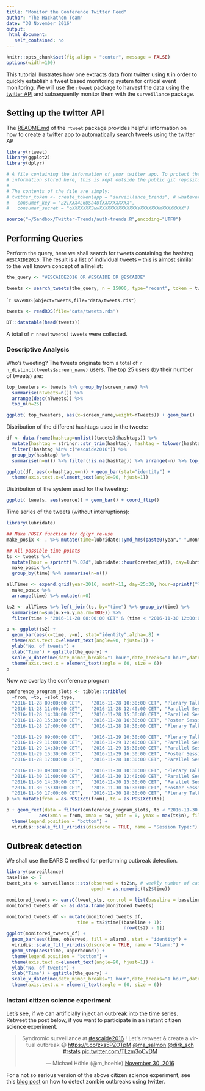 ```yaml
---
title: "Monitor the Conference Twitter Feed"
author: "The Hackathon Team"
date: "30 November 2016"
output:
 html_document:
   self_contained: no
---
```


```r
knitr::opts_chunk$set(fig.align = "center", message = FALSE)
options(width=100)
```

This tutorial illustrates how one extracts data from twitter
using `R` in order to quickly establish a tweet based monitoring
system for critical event monitoring.
We will use the `rtweet` package to harvest the data using the
[twitter API](https://dev.twitter.com/overview/api) and subsequently
monitor them with the `surveillance` package.

## Setting up the twitter API

The [README.md](https://github.com/mkearney/rtweet) of the `rtweet`
package provides helpful information on how to create a twitter app to
automatically search tweets using the twitter AP

```r
library(rtweet)
library(ggplot2)
library(dplyr)
```

```r
# A file containing the information of your twitter app. To protect the
# information stored here, this is kept outside the public git repository.
#
# The contents of the file are simply:
# twitter_token <- create_token(app = "surveillance_trends", # whatever you named app
#   consumer_key = "2zIXXX4L6USa4UfXXXXXXXXXX",
#   consumer_secret = "oXXXXXXXSwwXXXXXXXXXXXXXXsXXXXXXXmXXXXXXXX")

source("~/Sandbox/Twitter-Trends/auth-trends.R",encoding="UTF8")
```

## Performing Queries

Perform the query, here we shall search for tweets containing the
hashtag `#ESCAIDE2016`. The result is a list of individual tweets --
this is almost similar to the well known concept of a linelist:

```r
the_query <- "#ESCAIDE2016 OR #ESCAIDE OR @ESCAIDE"
```

```r
tweets <- search_tweets(the_query, n = 15000, type="recent", token = twitter_token)
```
````r
saveRDS(object=tweets,file="data/tweets.rds")
```
```r
tweets <- readRDS(file="data/tweets.rds")
```
```r
DT::datatable(head(tweets))
```

A total of `r nrow(tweets)` tweets were collected.

### Descriptive Analysis

Who's tweeting? The tweets originate from a total of
`r n_distinct(tweets$screen_name)` users. The top 25 users (by their
number of tweets) are:

```r

top_tweeters <- tweets %>% group_by(screen_name) %>%
  summarise(nTweets=n()) %>%
  arrange(desc(nTweets)) %>%
  top_n(n=25)

ggplot( top_tweeters, aes(x=screen_name,weight=nTweets)) + geom_bar() + coord_flip() + xlab("Number of tweets")
```

Distribution of the different hashtags used in the tweets:

```r
df <- data.frame(hashtag=unlist((tweets)$hashtags)) %>%
  mutate(hashtag = stringr::str_trim(hashtag), hashtag = tolower(hashtag)) %>%
  filter(!hashtag %in% c("escaide2016")) %>%
  group_by(hashtag) %>%
  summarise(n=n()) %>% filter(!is.na(hashtag)) %>% arrange(-n) %>% top_n(n=40)

ggplot(df, aes(x=hashtag,y=n)) + geom_bar(stat="identity") +
  theme(axis.text.x=element_text(angle=90, hjust=1))
```

Distribution of the system used for the tweeting:

```r
ggplot( tweets, aes(source)) + geom_bar() + coord_flip()
```

Time series of the tweets (without interruptions):
```r
library(lubridate)

## Make POSIX function for dplyr re-use
make_posix <- . %>% mutate(time=lubridate::ymd_hms(paste0(year,"-",month,"-",day," ",hour,":00:00"),tz="CET"))

## All possible time points
ts <- tweets %>%
  mutate(hour = sprintf("%.02d",lubridate::hour(created_at)), day=lubridate::day(created_at),month=lubridate::month(created_at),year=lubridate::year(created_at)) %>%
  make_posix %>%
  group_by(time) %>% summarise(n=n())

allTimes <- expand.grid(year=2016, month=11, day=25:30, hour=sprintf("%.02d",0:23)) %>%
  make_posix %>%
  arrange(time) %>% mutate(n=0)

ts2 <- allTimes %>% left_join(ts, by="time") %>% group_by(time) %>%
  summarise(n=sum(n.x+n.y,na.rm=TRUE)) %>%
  filter(time > "2016-11-28 08:00:00 CET" & (time < "2016-11-30 12:00:00 CET"))
```


```r
p <- ggplot(ts2) +
  geom_bar(aes(x=time, y=n), stat="identity",alpha=.8) +
  theme(axis.text.x=element_text(angle=90, hjust=1)) +
  ylab("No. of tweets") +
  xlab("Time") + ggtitle(the_query) +
  scale_x_datetime(date_minor_breaks="1 hour",date_breaks="1 hour",date_labels="Nov %d-%H:00") +
  theme(axis.text.x = element_text(angle = 60, size = 6))
p
```

Now we overlay the conference program

```r
conference_program_slots <- tibble::tribble(
  ~from, ~to, ~slot_type,
  "2016-11-28 09:00:00 CET",   "2016-11-28 10:30:00 CET", "Plenary Talks",
  "2016-11-28 11:00:00 CET",   "2016-11-28 12:40:00 CET", "Parallel Session",
  "2016-11-28 14:30:00 CET",   "2016-11-28 15:30:00 CET", "Parallel Session",
  "2016-11-28 15:30:00 CET",   "2016-11-28 16:30:00 CET", "Poster Session",
  "2016-11-28 17:00:00 CET",   "2016-11-28 18:30:00 CET", "Plenary Talks",

  "2016-11-29 09:00:00 CET",   "2016-11-29 10:30:00 CET", "Plenary Talks",
  "2016-11-29 11:00:00 CET",   "2016-11-29 12:40:00 CET", "Parallel Session",
  "2016-11-29 14:30:00 CET",   "2016-11-29 15:30:00 CET", "Parallel Session",
  "2016-11-29 15:30:00 CET",   "2016-11-29 16:30:00 CET", "Poster Session",
  "2016-11-28 17:00:00 CET",   "2016-11-28 18:30:00 CET", "Parallel Session",

  "2016-11-30 09:00:00 CET",   "2016-11-30 10:30:00 CET", "Plenary Talks",
  "2016-11-30 11:00:00 CET",   "2016-11-30 12:40:00 CET", "Parallel Session",
  "2016-11-30 14:30:00 CET",   "2016-11-30 15:30:00 CET", "Parallel Session",
  "2016-11-30 15:30:00 CET",   "2016-11-30 16:30:00 CET", "Poster Session",
  "2016-11-30 17:00:00 CET",   "2016-11-30 18:30:00 CET", "Plenary Talks"
) %>% mutate(from = as.POSIXct(from), to = as.POSIXct(to))
```

```r
p + geom_rect(data = filter(conference_program_slots, to < "2016-11-30 12:00:00 CET"),
            aes(xmin = from, xmax = to, ymin = 0, ymax = max(ts$n), fill = slot_type), alpha = 0.4) +
  theme(legend.position = "bottom") +
  viridis::scale_fill_viridis(discrete = TRUE, name = "Session Type:")
```

## Outbreak detection

We shall use the EARS C method for performing outbreak detection.

```r
library(surveillance)
baseline <- 7
tweet_sts <- surveillance::sts(observed = ts2$n, # weekly number of cases
                               epoch = as.numeric(ts2$time))

monitored_tweets <- earsC(tweet_sts, control = list(baseline = baseline))
monitored_tweets_df <- as.data.frame(monitored_tweets)

monitored_tweets_df <- mutate(monitored_tweets_df,
                          time = ts2$time[(baseline + 1):
                                           nrow(ts2) - 1])
ggplot(monitored_tweets_df) +
  geom_bar(aes(time, observed, fill = alarm), stat = "identity") +
  viridis::scale_fill_viridis(discrete = TRUE, name = "Alarm:") +
  geom_step(aes(time, upperbound)) +
  theme(legend.position = "bottom") +
  theme(axis.text.x=element_text(angle=90, hjust=1)) +
  ylab("No. of tweets") +
  xlab("Time") + ggtitle(the_query) +
  scale_x_datetime(date_minor_breaks="1 hour",date_breaks="1 hour",date_labels="Nov %d-%H:00") +
  theme(axis.text.x = element_text(angle = 60, size = 6))

```

### Instant citizen science experiment

Let's see, if we can artificially inject an outbreak into the time
series. Retweet the post below, if you want to participate in an
instant citizen science experiment.

<center>
<blockquote class="twitter-tweet" data-lang="en"><p lang="en" dir="ltr">Syndromic surveillance at <a href="https://twitter.com/hashtag/escaide2016?src=hash">#escaide2016</a> ! Let&#39;s retweet &amp; create a virtual outbreak 😷 <a href="https://t.co/zks5PZOTpM">https://t.co/zks5PZOTpM</a> <a href="https://twitter.com/ma_salmon">@ma_salmon</a> <a href="https://twitter.com/dirk_sch">@dirk_sch</a> <a href="https://twitter.com/hashtag/rstats?src=hash">#rstats</a> <a href="https://t.co/TLzm3oCvDM">pic.twitter.com/TLzm3oCvDM</a></p>&mdash; Michael Höhle (\@m_hoehle) <a href="https://twitter.com/m_hoehle/status/803931871662972928">November 30, 2016</a></blockquote>
<script async src="//platform.twitter.com/widgets.js"
charset="utf-8"></script>
</center>

For a not so serious version of the above citizen science experiment,
see this
[blog post](http://staff.math.su.se/hoehle/blog/2016/09/25/sootb.html)
on how to detect zombie outbreaks using twitter.

